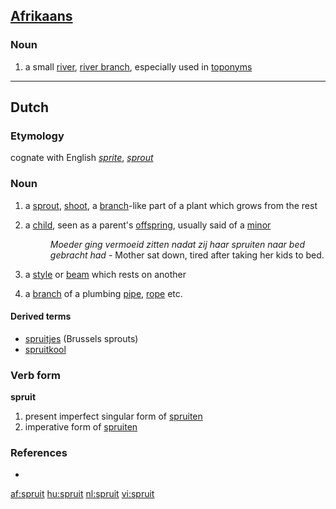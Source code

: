 ==[[Afrikaans]]==

===Noun===
{{infl|af|noun}} {{attention|af|gender?}}

# {{geography|lang=af}} a small [[river]], [[river branch]], especially used in [[toponym]]s

----

==Dutch==

===Etymology===
cognate with English ''[[sprite]]'', ''[[sprout]]''

===Noun===
{{nl-noun}} {{m|f}}

# {{botany|lang=nl}} a [[sprout]], [[shoot]], a [[branch]]-like part of a plant which grows from the rest
# a [[child]], seen as a parent's [[offspring]], usually said of a [[minor]]
#:''Moeder ging vermoeid zitten nadat zij haar spruiten naar bed gebracht had'' - Mother sat down, tired after taking her kids to bed.
# {{construction|lang=nl}} a [[style]] or [[beam]] which rests on another
# a [[branch]] of a plumbing [[pipe]], [[rope]] etc.

====Derived terms====
* [[spruitjes]] (Brussels sprouts)
* [[spruitkool]]

===Verb form===
'''spruit'''

# present imperfect singular form of [[spruiten]]
# imperative form of [[spruiten]]

===References===
* {{R:Koenen}}

[[af:spruit]]
[[hu:spruit]]
[[nl:spruit]]
[[vi:spruit]]